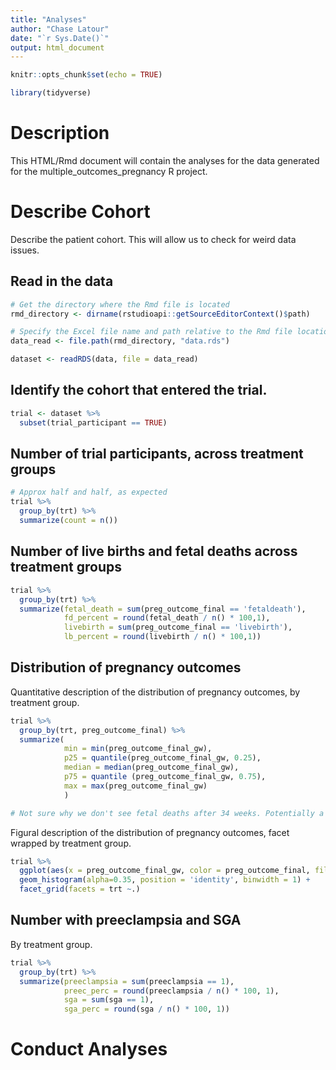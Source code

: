 ```yaml
---
title: "Analyses"
author: "Chase Latour"
date: "`r Sys.Date()`"
output: html_document
---
```


```r
knitr::opts_chunk$set(echo = TRUE)

library(tidyverse)
```

# Description

This HTML/Rmd document will contain the analyses for the data generated for the multiple_outcomes_pregnancy R project.

# Describe Cohort

Describe the patient cohort. This will allow us to check for weird data issues.

## Read in the data

```r

# Get the directory where the Rmd file is located
rmd_directory <- dirname(rstudioapi::getSourceEditorContext()$path)

# Specify the Excel file name and path relative to the Rmd file location
data_read <- file.path(rmd_directory, "data.rds")

dataset <- readRDS(data, file = data_read)

```

## Identify the cohort that entered the trial.

```r


trial <- dataset %>% 
  subset(trial_participant == TRUE)

```

## Number of trial participants, across treatment groups

```r

# Approx half and half, as expected
trial %>% 
  group_by(trt) %>% 
  summarize(count = n())

```

## Number of live births and fetal deaths across treatment groups

```r

trial %>% 
  group_by(trt) %>% 
  summarize(fetal_death = sum(preg_outcome_final == 'fetaldeath'),
            fd_percent = round(fetal_death / n() * 100,1),
            livebirth = sum(preg_outcome_final == 'livebirth'),
            lb_percent = round(livebirth / n() * 100,1))

```

## Distribution of pregnancy outcomes

Quantitative description of the distribution of pregnancy outcomes, by treatment group.

```r

trial %>% 
  group_by(trt, preg_outcome_final) %>% 
  summarize(
            min = min(preg_outcome_final_gw),
            p25 = quantile(preg_outcome_final_gw, 0.25),
            median = median(preg_outcome_final_gw),
            p75 = quantile (preg_outcome_final_gw, 0.75),
            max = max(preg_outcome_final_gw)
            )

# Not sure why we don't see fetal deaths after 34 weeks. Potentially a low prob issue (i.e., not enough n to see those?) - That is where the probability drops substantially in the simulation parameters.

```

Figural description of the distribution of pregnancy outcomes, facet wrapped by treatment group.

```r

trial %>% 
  ggplot(aes(x = preg_outcome_final_gw, color = preg_outcome_final, fill = preg_outcome_final)) +
  geom_histogram(alpha=0.35, position = 'identity', binwidth = 1) +
  facet_grid(facets = trt ~.)

```

## Number with preeclampsia and SGA

By treatment group.

```r

trial %>% 
  group_by(trt) %>% 
  summarize(preeclampsia = sum(preeclampsia == 1),
            preec_perc = round(preeclampsia / n() * 100, 1),
            sga = sum(sga == 1),
            sga_perc = round(sga / n() * 100, 1))

```

# Conduct Analyses

